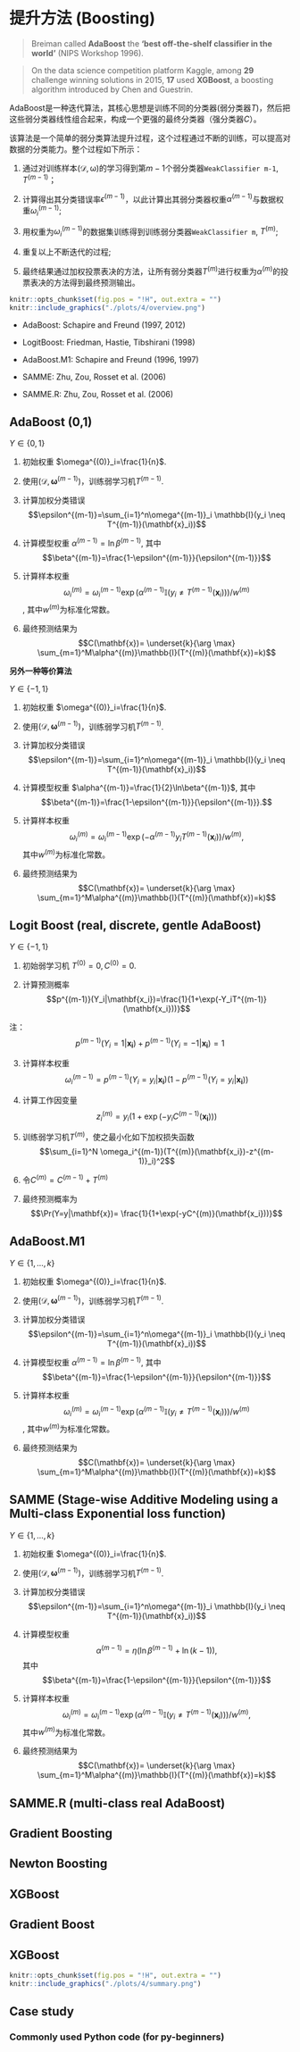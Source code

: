 # 提升方法 (Boosting) {#boosting}

> Breiman called **AdaBoost** the **‘best off-the-shelf classifier in the world’** (NIPS Workshop 1996).

> On the data science competition platform Kaggle, among **29** challenge winning solutions in 2015, **17** used **XGBoost**, a boosting algorithm introduced by Chen and Guestrin.

AdaBoost是一种迭代算法，其核心思想是训练不同的分类器(弱分类器$T$)，然后把这些弱分类器线性组合起来，构成一个更强的最终分类器（强分类器$C$）。

该算法是一个简单的弱分类算法提升过程，这个过程通过不断的训练，可以提高对数据的分类能力。整个过程如下所示：

1. 通过对训练样本$(\mathcal{D},\mathbb{\omega})$的学习得到第$m-1$个弱分类器`WeakClassifier m-1`, $T^{(m-1)}$；

2. 计算得出其分类错误率$\epsilon^{(m-1)}$，以此计算出其弱分类器权重$\alpha^{(m-1)}$与数据权重$\omega^{(m-1)}_i$;

3. 用权重为$\omega^{(m-1)}_i$的数据集训练得到训练弱分类器`WeakClassifier m`, $T^{(m)}$;

4. 重复以上不断迭代的过程;

5. 最终结果通过加权投票表决的方法，让所有弱分类器$T^{(m)}$进行权重为$\alpha^{(m)}$的投票表决的方法得到最终预测输出。

```r
knitr::opts_chunk$set(fig.pos = "!H", out.extra = "")
knitr::include_graphics("./plots/4/overview.png")
```

- AdaBoost: Schapire and Freund (1997, 2012)

- LogitBoost: Friedman, Hastie, Tibshirani (1998)

- AdaBoost.M1: Schapire and Freund (1996, 1997)

- SAMME: Zhu, Zou, Rosset et al. (2006)

- SAMME.R: Zhu, Zou, Rosset et al. (2006)


## AdaBoost (0,1)

$Y\in\{0,1\}$

1. 初始权重 $\omega^{(0)}_i=\frac{1}{n}$.

2. 使用$(\mathcal{D},\mathbf{\omega}^{(m-1)})$，训练弱学习机$T^{(m-1)}$. 
  
3. 计算加权分类错误 $$\epsilon^{(m-1)}=\sum_{i=1}^n\omega^{(m-1)}_i \mathbb{I}(y_i \neq T^{(m-1)}(\mathbf{x}_i))$$
  
4. 计算模型权重 $\alpha^{(m-1)}=\ln\beta^{(m-1)}$, 其中$$\beta^{(m-1)}=\frac{1-\epsilon^{(m-1)}}{\epsilon^{(m-1)}}$$
  
5. 计算样本权重$$\omega^{(m)}_i=\omega^{(m-1)}_i\exp\left( \alpha^{(m-1)}\mathbb{I}(y_i \neq T^{(m-1)}(\mathbf{x}_i)) \right)/w^{(m)}$$, 其中$w^{(m)}$为标准化常数。
  
6. 最终预测结果为 $$C(\mathbf{x})= \underset{k}{\arg \max} \sum_{m=1}^M\alpha^{(m)}\mathbb{I}(T^{(m)}(\mathbf{x})=k)$$

**另外一种等价算法**

$Y\in\{-1,1\}$

1. 初始权重 $\omega^{(0)}_i=\frac{1}{n}$.

2. 使用$(\mathcal{D},\mathbf{\omega}^{(m-1)})$，训练弱学习机$T^{(m-1)}$. 
  
3. 计算加权分类错误 $$\epsilon^{(m-1)}=\sum_{i=1}^n\omega^{(m-1)}_i \mathbb{I}(y_i \neq T^{(m-1)}(\mathbf{x}_i))$$
  
4. 计算模型权重 $\alpha^{(m-1)}=\frac{1}{2}\ln\beta^{(m-1)}$, 其中$$\beta^{(m-1)}=\frac{1-\epsilon^{(m-1)}}{\epsilon^{(m-1)}}.$$
  
5. 计算样本权重$$\omega^{(m)}_i=\omega^{(m-1)}_i\exp\left(-\alpha^{(m-1)}y_i T^{(m-1)}(\mathbf{x}_i) \right)/w^{(m)},$$ 其中$w^{(m)}$为标准化常数。
  
6. 最终预测结果为$$C(\mathbf{x})= \underset{k}{\arg \max} \sum_{m=1}^M\alpha^{(m)}\mathbb{I}(T^{(m)}(\mathbf{x})=k)$$

## Logit Boost (real, discrete, gentle AdaBoost)

$Y\in\{-1,1\}$

1. 初始弱学习机 $T^{(0)}=0, C^{(0)}=0$.

2. 计算预测概率 $$p^{(m-1)}(Y_i|\mathbf{x_i})=\frac{1}{1+\exp(-Y_iT^{(m-1)}(\mathbf{x_i}))}$$

注：$$p^{(m-1)}(Y_i=1|\mathbf{x_i})+p^{(m-1)}(Y_i=-1|\mathbf{x_i})=1$$

3. 计算样本权重 $$\omega^{(m-1)}_i=p^{(m-1)}(Y_i=y_i|\mathbf{x_i})(1-p^{(m-1)}(Y_i=y_i|\mathbf{x_i}))$$ 

4. 计算工作因变量 $$z^{(m)}_i = y_i(1+\exp(-y_i C^{(m-1)}(\mathbf{x_i})))$$

5. 训练弱学习机$T^{(m)}$，使之最小化如下加权损失函数 $$\sum_{i=1}^N \omega_i^{(m-1)}(T^{(m)}(\mathbf{x_i})-z^{(m-1)}_i)^2$$

6. 令$C^{(m)}=C^{(m-1)}+T^{(m)}$

7. 最终预测概率为$$\Pr(Y=y|\mathbf{x})= \frac{1}{1+\exp(-yC^{(m)}(\mathbf{x_i}))}$$


## AdaBoost.M1

$Y\in\{1,\ldots,k\}$

1. 初始权重 $\omega^{(0)}_i=\frac{1}{n}$.

2. 使用$(\mathcal{D},\mathbf{\omega}^{(m-1)})$，训练弱学习机$T^{(m-1)}$. 
  
3. 计算加权分类错误 $$\epsilon^{(m-1)}=\sum_{i=1}^n\omega^{(m-1)}_i \mathbb{I}(y_i \neq T^{(m-1)}(\mathbf{x}_i))$$
  
4. 计算模型权重 $\alpha^{(m-1)}=\ln\beta^{(m-1)}$, 其中$$\beta^{(m-1)}=\frac{1-\epsilon^{(m-1)}}{\epsilon^{(m-1)}}$$
  
5. 计算样本权重$$\omega^{(m)}_i=\omega^{(m-1)}_i\exp\left( \alpha^{(m-1)}\mathbb{I}(y_i \neq T^{(m-1)}(\mathbf{x}_i)) \right)/w^{(m)}$$, 其中$w^{(m)}$为标准化常数。
  
6. 最终预测结果为 $$C(\mathbf{x})= \underset{k}{\arg \max} \sum_{m=1}^M\alpha^{(m)}\mathbb{I}(T^{(m)}(\mathbf{x})=k)$$


## SAMME (Stage-wise Additive Modeling using a Multi-class Exponential loss function)

$Y\in \{1,\ldots,k\}$

1. 初始权重 $\omega^{(0)}_i=\frac{1}{n}$.

2. 使用$(\mathcal{D},\mathbf{\omega}^{(m-1)})$，训练弱学习机$T^{(m-1)}$. 
  
3. 计算加权分类错误 $$\epsilon^{(m-1)}=\sum_{i=1}^n\omega^{(m-1)}_i \mathbb{I}(y_i \neq T^{(m-1)}(\mathbf{x}_i))$$
  
4. 计算模型权重 $$\alpha^{(m-1)}=\eta\left(\ln\beta^{(m-1)}+\ln (k-1)\right),$$ 其中$$\beta^{(m-1)}=\frac{1-\epsilon^{(m-1)}}{\epsilon^{(m-1)}}$$
  
5. 计算样本权重$$\omega^{(m)}_i=\omega^{(m-1)}_i\exp\left( \alpha^{(m-1)}\mathbb{I}(y_i \neq T^{(m-1)}(\mathbf{x}_i)) \right)/w^{(m)},$$ 其中$w^{(m)}$为标准化常数。
  
6. 最终预测结果为 $$C(\mathbf{x})= \underset{k}{\arg \max} \sum_{m=1}^M\alpha^{(m)}\mathbb{I}(T^{(m)}(\mathbf{x})=k)$$

## SAMME.R (multi-class real AdaBoost)







## Gradient Boosting

## Newton Boosting

## XGBoost

## Gradient Boost

## XGBoost

```r
knitr::opts_chunk$set(fig.pos = "!H", out.extra = "")
knitr::include_graphics("./plots/4/summary.png")
```

## Case study

### Commonly used Python code (for py-beginners)

